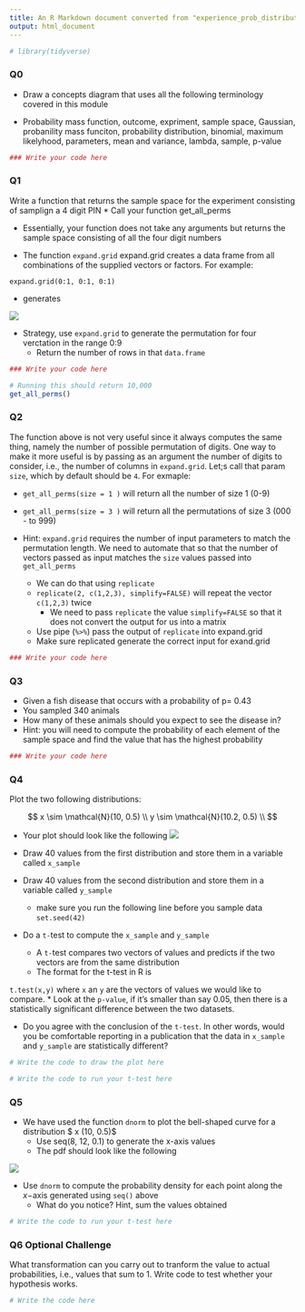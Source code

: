 ```yaml
---
title: An R Markdown document converted from "experience_prob_distributions.ipynb"
output: html_document
---
```


```r
# library(tidyverse)
```

### Q0

* Draw a concepts diagram that uses all the following terminology covered in this module

* Probability mass function, outcome, expriment, sample space, Gaussian, probanility mass funciton, probability distribution, binomial, maximum likelyhood, parameters, mean and variance, lambda, sample, p-value

```r
### Write your code here

```

###  Q1
Write a function that returns the sample space for the experiment consisting of samplign a 4 digit PIN
  * Call your function get_all_perms

  * Essentially, your function does not take any arguments but returns the sample space consisting of all the four digit numbers
   
  * The function `expand.grid` expand.grid creates a data frame from all combinations of the supplied vectors or factors. For example:
 
  ```expand.grid(0:1, 0:1, 0:1)```

* generates  

![](https://www.dropbox.com/s/cnlt4fg8rxd01d6/expand.grid.png?dl=1)
 

* Strategy, use `expand.grid` to generate the permutation for four verctation in the range 0:9
  * Return the number of rows in that `data.frame`

  

```r
### Write your code here

```

```r
# Running this should return 10,000
get_all_perms()
```

###  Q2

The function above is not very useful since it always computes the same thing, namely the number of possible permutation of digits. One way to make it more useful is by passing as an argument the number of digits to consider, i.e., the number of columns in `expand.grid`. Let;s call that param `size`, which by default should be `4`. For exmaple:

*  `get_all_perms(size = 1 )` will return all the number of size 1 (0-9)
*  `get_all_perms(size = 3 )` will return all the permutations of size 3 (000 - to 999)


* Hint: `expand.grid` requires the number of input parameters to match the permutation length. We need to automate that so that the number of vectors passed as input matches the `size` values passed into `get_all_perms`
  * We can do that using `replicate`
  * `replicate(2, c(1,2,3), simplify=FALSE)` will repeat the vector `c(1,2,3)` twice
    * We need to pass `replicate` the value `simplify=FALSE` so that it does not convert the output for us into a matrix
  * Use pipe (`%>%`) pass the output of `replicate` into expand.grid
  * Make sure replicated generate the correct input for exand.grid
  

```r
### Write your code here

```

###  Q3

* Given a fish disease that occurs with a probability of p= 0.43
* You sampled 340 animals
* How many of these animals should you expect to see the disease in?
* Hint: you will need to compute the probability of each element of the sample space and find the value that has the highest probability

```r
### Write your code here

```

### Q4
Plot the two following distributions:

$$
x \sim \mathcal{N}(10, 0.5) \\
y \sim \mathcal{N}(10.2, 0.5) \\
$$

* Your plot should look like the following
![](https://www.dropbox.com/s/psrjtl6abjla7z5/sample_gaussian_plot.png?dl=1)


* Draw 40 values from the first distribution and store them in a variable called `x_sample`
* Draw 40 values from the second distribution and store them in a variable called `y_sample`
  * make sure you run the following line before you sample data
  ```set.seed(42)```
 
* Do a `t-`test to compute the `x_sample` and `y_sample`
  * A `t-`test compares two vectors of values and predicts if the two vectors are from the same distribution
  * The format for the t-test in R is
 
 `t.test(x,y)` where `x` an `y` are the vectors of values we would like to compare.
  * Look at the `p-value`, if it's smaller than say 0.05, then there is a statistically significant difference between the two datasets.

* Do you agree with the conclusion of the `t-test`. In other words, would you be comfortable reporting in a publication that the data in `x_sample` and `y_sample` are statistically different?

```r
# Write the code to draw the plot here

```

```r
# Write the code to run your t-test here
```

### Q5

* We have used the function `dnorm` to plot the bell-shaped curve for a distribution $ x \sim \mathcal{N}(10, 0.5)$
  * Use seq(8, 12, 0.1) to generate the x-axis values
  * The pdf should look like the following

![](https://www.dropbox.com/s/jl2c2atpkxze7ev/sample_pdf_sum_question.png?dl=1)

* Use `dnorm` to compute the probability density for each point along the $x-$axis generated using `seq()` above
  * What do you notice? Hint, sum the values obtained
  

```r
# Write the code to run your t-test here

```

### Q6 Optional Challenge

What transformation can you carry out to tranform the value to actual probabilities, i.e., values that sum to 1.  Write code to test whether your hypothesis works.

```r
# Write the code here
```

